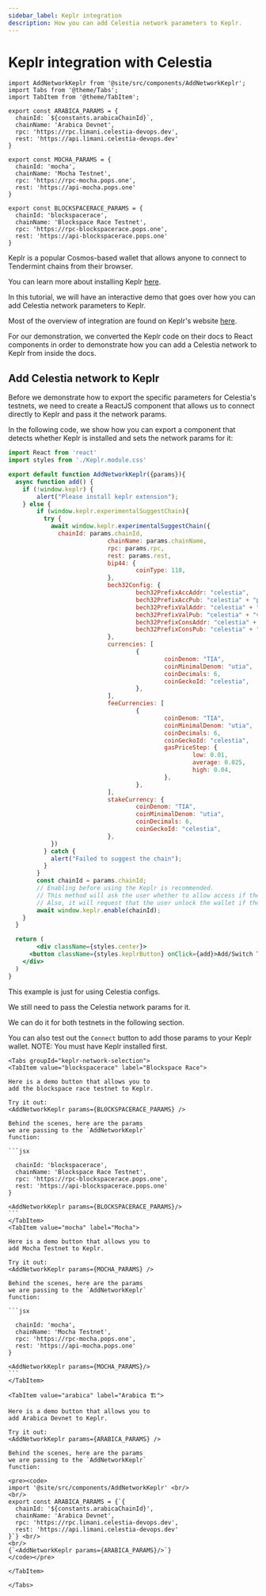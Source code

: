 ```yaml
---
sidebar_label: Keplr integration 
description: How you can add Celestia network parameters to Keplr.
---
```


# Keplr integration with Celestia


````mdx-code-block
import AddNetworkKeplr from '@site/src/components/AddNetworkKeplr';
import Tabs from '@theme/Tabs';
import TabItem from '@theme/TabItem';

export const ARABICA_PARAMS = {
  chainId: `${constants.arabicaChainId}`,
  chainName: 'Arabica Devnet',
  rpc: 'https://rpc.limani.celestia-devops.dev',
  rest: 'https://api.limani.celestia-devops.dev'
}

export const MOCHA_PARAMS = {
  chainId: 'mocha',
  chainName: 'Mocha Testnet',
  rpc: 'https://rpc-mocha.pops.one',
  rest: 'https://api-mocha.pops.one'
}

export const BLOCKSPACERACE_PARAMS = {
  chainId: 'blockspacerace',
  chainName: 'Blockspace Race Testnet',
  rpc: 'https://rpc-blockspacerace.pops.one',
  rest: 'https://api-blockspacerace.pops.one'
}
````

Keplr is a popular Cosmos-based wallet that allows anyone
to connect to Tendermint chains from their browser.

You can learn more about installing Keplr [here](https://www.keplr.app/download).

In this tutorial, we will have an interactive demo that goes over how
you can add Celestia network parameters to Keplr.

Most of the overview of integration are found on Keplr's website
[here](https://docs.keplr.app/api).

For our demonstration, we converted the Keplr code on their docs
to React components in order to demonstrate how you can add a Celestia
network to Keplr from inside the docs.

## Add Celestia network to Keplr

Before we demonstrate how to export the specific parameters for
Celestia's testnets, we need to create a ReactJS component
that allows us to connect directly to Keplr and pass it the network
params.

In the following code, we show how you can export a component
that detects whether Keplr is installed and sets the network
params for it:

```jsx
import React from 'react'
import styles from './Keplr.module.css'

export default function AddNetworkKeplr({params}){
  async function add() {
    if (!window.keplr) {
        alert("Please install keplr extension");
    } else {
        if (window.keplr.experimentalSuggestChain){
          try {
            await window.keplr.experimentalSuggestChain({
              chainId: params.chainId, 
							chainName: params.chainName,
							rpc: params.rpc,
							rest: params.rest,
							bip44: {
									coinType: 118,
							},
							bech32Config: {
									bech32PrefixAccAddr: "celestia",
									bech32PrefixAccPub: "celestia" + "pub",
									bech32PrefixValAddr: "celestia" + "valoper",
									bech32PrefixValPub: "celestia" + "valoperpub",
									bech32PrefixConsAddr: "celestia" + "valcons",
									bech32PrefixConsPub: "celestia" + "valconspub",
							},
							currencies: [ 
									{ 
											coinDenom: "TIA", 
											coinMinimalDenom: "utia", 
											coinDecimals: 6, 
											coinGeckoId: "celestia", 
									}, 
							],
							feeCurrencies: [
									{
											coinDenom: "TIA",
											coinMinimalDenom: "utia",
											coinDecimals: 6,
											coinGeckoId: "celestia",
											gasPriceStep: {
													low: 0.01,
													average: 0.025,
													high: 0.04,
											},
									},
							],
							stakeCurrency: {
									coinDenom: "TIA",
									coinMinimalDenom: "utia",
									coinDecimals: 6,
									coinGeckoId: "celestia",
							},   
            }) 
          } catch {
            alert("Failed to suggest the chain");
          }
        }
        const chainId = params.chainId;
        // Enabling before using the Keplr is recommended.
        // This method will ask the user whether to allow access if they haven't visited this website.
        // Also, it will request that the user unlock the wallet if the wallet is locked.
        await window.keplr.enable(chainId);
    }
  }

  return (
		<div className={styles.center}>
      <button className={styles.keplrButton} onClick={add}>Add/Switch To {params.chainName}</button> 
    </div>
  )
}
```

This example is just for using Celestia configs.

We still need to pass the Celestia network params for it.

We can do it for both testnets in the following section.

You can also test out the `Connect` button to add those
params to your Keplr wallet. NOTE: You must have Keplr installed
first.

````mdx-code-block
<Tabs groupId="keplr-network-selection">
<TabItem value="blockspacerace" label="Blockspace Race">

Here is a demo button that allows you to
add the blockspace race testnet to Keplr.

Try it out:
<AddNetworkKeplr params={BLOCKSPACERACE_PARAMS} />

Behind the scenes, here are the params
we are passing to the `AddNetworkKeplr`
function:

```jsx

  chainId: 'blockspacerace',
  chainName: 'Blockspace Race Testnet',
  rpc: 'https://rpc-blockspacerace.pops.one',
  rest: 'https://api-blockspacerace.pops.one'
}

<AddNetworkKeplr params={BLOCKSPACERACE_PARAMS}/>
```
</TabItem>
<TabItem value="mocha" label="Mocha">

Here is a demo button that allows you to
add Mocha Testnet to Keplr.

Try it out:
<AddNetworkKeplr params={MOCHA_PARAMS} />

Behind the scenes, here are the params
we are passing to the `AddNetworkKeplr`
function:

```jsx

  chainId: 'mocha',
  chainName: 'Mocha Testnet',
  rpc: 'https://rpc-mocha.pops.one',
  rest: 'https://api-mocha.pops.one'
}

<AddNetworkKeplr params={MOCHA_PARAMS}/>
```
</TabItem>

<TabItem value="arabica" label="Arabica 🏗️">

Here is a demo button that allows you to
add Arabica Devnet to Keplr.

Try it out:
<AddNetworkKeplr params={ARABICA_PARAMS} />

Behind the scenes, here are the params
we are passing to the `AddNetworkKeplr`
function:

<pre><code>
import '@site/src/components/AddNetworkKeplr' <br/>
<br/>
export const ARABICA_PARAMS = {`{
  chainId: '${constants.arabicaChainId}',
  chainName: 'Arabica Devnet',
  rpc: 'https://rpc.limani.celestia-devops.dev',
  rest: 'https://api.limani.celestia-devops.dev'
}`} <br/>
<br/>
{`<AddNetworkKeplr params={ARABICA_PARAMS}/>`}
</code></pre>

</TabItem>

</Tabs>
````
